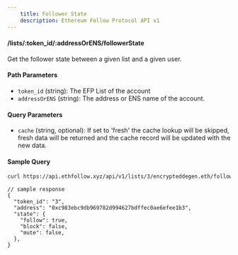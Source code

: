 ```yaml
---
    title: Follower State
    description: Ethereum Follow Protocol API v1
---
```


#### /lists/\:token_id/\:addressOrENS/followerState

Get the follower state between a given list and a given user.

#### Path Parameters

- `token_id` (string): The EFP List of the account
- `addressOrENS` (string): The address or ENS name of the account.

#### Query Parameters

- `cache` (string, optional): If set to 'fresh' the cache lookup will be skipped, fresh data will be returned and the cache record will be updated with the new data.

#### Sample Query

```sh
curl https://api.ethfollow.xyz/api/v1/lists/3/encrypteddegen.eth/followerState
```

```jsonc
// sample response
{
  "token_id": "3",
  "address": "0xc983ebc9db969782d994627bdffec0ae6efee1b3",
  "state": {
    "follow": true,
    "block": false,
    "mute": false,
  },
}
```
